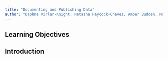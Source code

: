 ```yaml
---
title: "Documenting and Publishing Data"
author: "Daphne Virlar-Knight, Natasha Haycock-Chavez, Amber Budden, Matt Jones"
---
```


## Learning Objectives

## Introduction